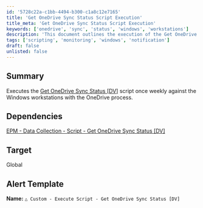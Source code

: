```yaml
---
id: '5728c22a-c1bb-4494-b300-c1a8c12e7165'
title: 'Get OneDrive Sync Status Script Execution'
title_meta: 'Get OneDrive Sync Status Script Execution'
keywords: ['onedrive', 'sync', 'status', 'windows', 'workstations']
description: 'This document outlines the execution of the Get OneDrive Sync Status script on Windows workstations with the OneDrive process, scheduled to run weekly. It details the dependencies and target for the script execution, ensuring proper monitoring of OneDrive sync status across the organization.'
tags: ['scripting', 'monitoring', 'windows', 'notification']
draft: false
unlisted: false
---
```

## Summary

Executes the [Get OneDrive Sync Status [DV]](https://proval.itglue.com/DOC-5078775-16007800) script once weekly against the Windows workstations with the OneDrive process.

## Dependencies

[EPM - Data Collection - Script - Get OneDrive Sync Status [DV]](https://proval.itglue.com/DOC-5078775-16007800)

## Target

Global

## Alert Template

**Name:** `△ Custom - Execute Script - Get OneDrive Sync Status [DV]`












